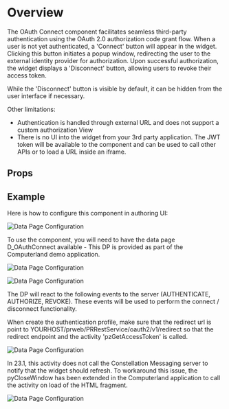 
<Meta of={DemoStories} />

# Overview

The OAuth Connect component facilitates seamless third-party authentication using the OAuth 2.0 authorization code grant flow.
When a user is not yet authenticated, a 'Connect' button will appear in the widget. Clicking this button initiates a popup window, redirecting the user to the external identity provider for authorization.
Upon successful authorization, the widget displays a 'Disconnect' button, allowing users to revoke their access token.

While the 'Disconnect' button is visible by default, it can be hidden from the user interface if necessary.

Other limitations:

- Authentication is handled through external URL and does not support a custom authorization View
- There is no UI into the widget from your 3rd party application. The JWT token will be available to the component and can be used to call other APIs or to load a URL inside an iframe.

<Primary />

## Props

<Controls />

## Example

Here is how to configure this component in authoring UI:

![Data Page Configuration](OAuthConnect_Configuration_5.png)

To use the component, you will need to have the data page D_OAuthConnect available - This DP is provided as part of the Computerland demo application.

![Data Page Configuration](OAuthConnect_Configuration_1.png)

![Data Page Configuration](OAuthConnect_Configuration_2.png)

The DP will react to the following events to the server (AUTHENTICATE, AUTHORIZE, REVOKE). These events will be used to perform the connect / disconnect functionality.

When create the authentication profile, make sure that the redirect url is point to YOURHOST/prweb/PRRestService/oauth2/v1/redirect so that the redirect endpoint and the activity 'pzGetAccessToken' is called.

![Data Page Configuration](OAuthConnect_Configuration_3.png)

In 23.1, this activity does not call the Constellation Messaging server to notify that the widget should refresh. To workaround this issue, the pyCloseWindow has been extended in the Computerland application to call the activity on load of the HTML fragment.

![Data Page Configuration](OAuthConnect_Configuration_4.png)
